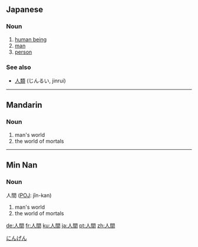 ==Japanese==
{{ja-kanjitab|人|間}}

===Noun===
{{ja-noun|k|hira=にんげん|rom=ningen}}

# [[human being]]
# [[man]]
# [[person]]

===See also===
*[[人類]] (じんるい, jinrui)

----
==Mandarin==
{{zh-forms|[[人间]]|[[人]][[間]]}}

===Noun===
{{cmn-noun|t|pin=rénjīan|pint=ren2jian1|rs=人00}}
# man's world
# the world of mortals

----
==Min Nan==
{{zh-attention|Min Nan needs inflection template(s)|key=人00人間}}
===Noun===
人間 ([[wikipedia:POJ|POJ]]: jîn-kan)
# man's world
# the world of mortals

[[Category:1000 Japanese basic words|にんげん]]

[[de:人間]]
[[fr:人間]]
[[ku:人間]]
[[ja:人間]]
[[pt:人間]]
[[zh:人間]]